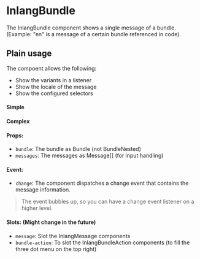  
 
<Meta of={InlangBundle} />
 
# InlangBundle
 
The InlangBundle component shows a single message of a bundle. (Example: "en" is a message of a certain bundle referenced in code).

## Plain usage

The compoent allows the following:
- Show the variants in a listener
- Show the locale of the message
- Show the configured selectors 

#### Simple
<Canvas of={InlangBundle.Example} />

#### Complex
<Canvas of={InlangBundle.Complex} />

#### Props:
- `bundle`: The bundle as Bundle (not BundleNested)
- `messages`: The messages as Message[] (for input handling)

#### Event:
- `change`: The component dispatches a change event that contains the message information.

> The event bubbles up, so you can have a change event listener on a higher level.

#### Slots: (Might change in the future)
- `message`: Slot the InlangMessage components
- `bundle-action`: To slot the InlangBundleAction components (to fill the three dot menu on the top right)